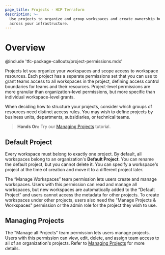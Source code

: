```yaml
---
page_title: Projects - HCP Terraform
description: >-
  Use projects to organize and group workspaces and create ownership boundaries
  across your infrastructure. 
---
```


# Overview

<!-- BEGIN: TFC:only name:pnp-callout -->
@include 'tfc-package-callouts/project-permissions.mdx'
<!-- END: TFC:only name:pnp-callout -->

Projects let you organize your workspaces and scope access to workspace
resources. Each project has a separate permissions set that you can use to grant
teams access to all workspaces in the project, defining access control
boundaries for teams and their resources. Project-level permissions are more
granular than organization-level permissions, but more specific than individual
workspace-level grants.

When deciding how to structure your projects, consider which groups of resources
need distinct access rules. You may wish to define projects by business units,
departments, subsidiaries, or technical teams. 

> **Hands On:**  Try our [Managing
  Projects](/terraform/tutorials/cloud/projects)
  tutorial. 

## Default Project

Every workspace must belong to exactly one project. By default, all workspaces
belong to an organization's **Default Project**. You can rename the default
project, but you cannot delete it. You can specify a workspace's project at the
time of creation and move it to a different project later. 

The “Manage Workspaces” team permission lets users create and manage workspaces.
Users with this permission can read and manage all workspaces, but new
workspaces are automatically added to the “Default Project” and users cannot
access the metadata for other projects. To create workspaces under other
projects, users also need the "Manage Projects & Workspaces" permission or the
admin role for the project they wish to use.

## Managing Projects

The "Manage all Projects" team permission lets users manage projects. Users with
this permission can view, edit, delete, and assign team access to all of an
organization's projects. Refer to [Managing
Projects](/terraform/cloud-docs/projects/managing) for more details.
